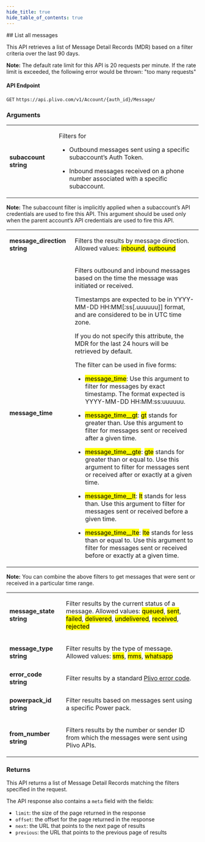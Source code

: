 ```yaml
---
hide_title: true
hide_table_of_contents: true
---
```



<CustomLayout>
  ## List all messages

  This API retrieves a list of Message Detail Records (MDR) based on a filter criteria over the last 90 days.

  <div class="notice-box-response"><p><strong>Note:</strong> The default rate limit for this API is 20 requests per minute. If the rate limit is exceeded, the following error would be thrown: "too many requests"</p></div>

  #### API Endpoint

  <div class="badge-combined-api"><code class="badge-primary-api">GET</code> <code class="badge-secondary-api"><span>https://api.plivo.com/v1/Account/{auth_id}/Message/</span></code></div>

  ### Arguments

  <table class="table table-striped table-markdown">
    <tbody>
      <tr>
        <td class="text-right"><strong class="name">subaccount <span>string</span></strong></td>
        <td>
          <p>Filters for</p>
          <ul>
            <li><p>Outbound messages sent using a specific subaccount’s Auth Token.</p></li>
            <li><p>Inbound messages received on a phone number associated with a specific subaccount.</p></li>
          </ul>
        </td>
      </tr>
    </tbody>
  </table>

  <div class="notice-box-response"><p><strong>Note:</strong> The subaccount filter is implicitly applied when a subaccount’s API credentials are used to fire this API. This argument should be used only when the parent account’s API credentials are used to fire this API.</p></div>

  <table class="table table-striped table-markdown">
    <tbody>
      <tr>
        <td class="text-right"><strong class="name">message_direction <span>string</span></strong></td>
        <td>
          <p>Filters the results by message direction. Allowed values: <mark>inbound</mark>, <mark>outbound</mark></p>
        </td>
      </tr>
      <tr>
        <td class="text-right"><strong class="name">message_time</strong></td>
        <td>
          <p>Filters outbound and inbound messages based on the time the message was initiated or received.</p>
          <p>Timestamps are expected to be in YYYY-MM-DD HH:MM[:ss[.uuuuuu]] format, and are considered to be in UTC time zone.</p>
          <p>If you do not specify this attribute, the MDR for the last 24 hours will be retrieved by default.</p>
          <p>The filter can be used in five forms:</p>
          <ul>
            <li><p><mark>message_time</mark>: Use this argument to filter for messages by exact timestamp. The format expected is YYYY-MM-DD HH:MM:ss:uuuuuu.</p></li>
            <li><p><mark>message_time__gt</mark>: <mark>gt</mark> stands for greater than. Use this argument to filter for messages sent or received after a given time.</p></li>
            <li><p><mark>message_time__gte</mark>: <mark>gte</mark> stands for greater than or equal to. Use this argument to filter for messages sent or received after or exactly at a given time.</p></li>
            <li><p><mark>message_time__lt</mark>: <mark>lt</mark> stands for less than. Use this argument to filter for messages sent or received before a given time.</p></li>
            <li><p><mark>message_time__lte</mark>: <mark>lte</mark> stands for less than or equal to. Use this argument to filter for messages sent or received before or exactly at a given time.</p></li>
          </ul>
        </td>
      </tr>
    </tbody>
  </table>

  <div class="notice-box-response"><strong>Note:</strong> You can combine the above filters to get messages that were sent or received in a particular time range.</div>

  <table class="table table-striped table-markdown">
    <tbody>
      <tr>
        <td class="text-right"><strong class="name">message_state <span>string</span></strong></td>
        <td>
          <p>Filter results by the current status of a message. Allowed values: <mark>queued</mark>, <mark>sent</mark>, <mark>failed</mark>, <mark>delivered</mark>, <mark>undelivered</mark>, <mark>received</mark>, <mark>rejected</mark></p>
        </td>
      </tr>
      <tr>
        <td class="text-right"><strong class="name">message_type <span>string</span></strong></td>
        <td>
          <p>Filter results by the type of message. Allowed values: <mark>sms</mark>, <mark>mms</mark>, <mark>whatsapp</mark></p>
        </td>
      </tr>
      <tr>
        <td class="text-right"><strong class="name">error_code <span>string</span></strong></td>
        <td>
          <p>Filter results by a standard <a href="/docs/messaging/troubleshooting/error-codes/">Plivo error code</a>.</p>
        </td>
      </tr>
      <tr>
        <td class="text-right"><strong class="name">powerpack_id <span>string</span></strong></td>
        <td>
          <p>Filter results based on messages sent using a specific Power pack.</p>
        </td>
      </tr>
      <tr>
        <td class="text-right"><strong class="name">from_number <span>string</span></strong></td>
        <td>
          <p>Filters results by the number or sender ID from which the messages were sent using Plivo APIs.</p>
        </td>
      </tr>
    </tbody>
  </table>

  ### Returns

  This API returns a list of Message Detail Records matching the filters specified in the request.

  The API response also contains a `meta` field with the fields:
  - `limit`: the size of the page returned in the response
  - `offset`: the offset for the page returned in the response
  - `next`: the URL that points to the next page of results
  - `previous`: the URL that points to the previous page of results

 
 </CustomLayout>